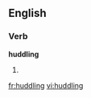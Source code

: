 ==English==

===Verb===
'''huddling'''

# {{present participle of|[[huddle]]}}

[[fr:huddling]]
[[vi:huddling]]